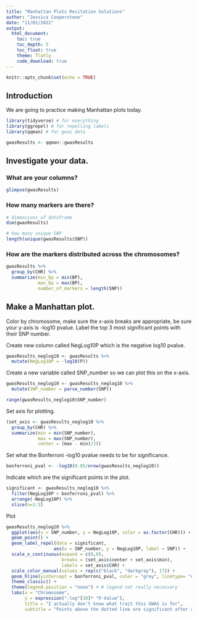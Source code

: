 ```yaml
---
title: "Manhattan Plots Recitation Solutions"
author: "Jessica Cooperstone"
date: "11/01/2022"
output:
  html_document:
    toc: true
    toc_depth: 5
    toc_float: true
    theme: flatly
    code_download: true
---
```


```r
knitr::opts_chunk$set(echo = TRUE)
```

## Introduction
We are going to practice making Manhattan plots today.

```r
library(tidyverse) # for everything
library(ggrepel) # for repelling labels
library(qqman) # for gwas data

gwasResults <- qqman::gwasResults
```

## Investigate your data.

### What are your columns?

```r
glimpse(gwasResults)
```

### How many markers are there?

```r
# dimensions of dataframe
dim(gwasResults)

# how many unique SNP
length(unique(gwasResults$SNP))
```

### How are the markers distributed across the chromosomes?

```r
gwasResults %>%
  group_by(CHR) %>%
  summarize(min_bp = min(BP),
            max_bp = max(BP),
            number_of_markers = length(SNP))
```

## Make a Manhattan plot.
Color by chromosome, make sure the x-axis breaks are appropriate, be sure your y-axis is -log10 pvalue. Label the top 3 most significant points with their SNP number.

Create new column called NegLog10P which is the negative log10 pvalue.
```r
gwasResults_neglog10 <- gwasResults %>%
  mutate(NegLog10P = -log10(P))
```

Create a new variable called SNP_number so we can plot this on the x-axis.
```r
gwasResults_neglog10 <- gwasResults_neglog10 %>%
  mutate(SNP_number = parse_number(SNP))

range(gwasResults_neglog10$SNP_number)
```

Set axis for plotting.
```r
(set_axis <- gwasResults_neglog10 %>%
  group_by(CHR) %>%
  summarize(min = min(SNP_number),
            max = max(SNP_number),
            center = (max - min)/2))
```

Set what the Bonferroni -log10 pvalue needs to be for significance.
```r
bonferroni_pval <- -log10(0.05/nrow(gwasResults_neglog10))
```

Indicate which are the significant points in the plot.
```r
significant <- gwasResults_neglog10 %>%
  filter(NegLog10P > bonferroni_pval) %>%
  arrange(-NegLog10P) %>%
  slice(n=1:3)
```

Plot
```r
gwasResults_neglog10 %>%
  ggplot(aes(x = SNP_number, y = NegLog10P, color = as.factor(CHR))) +
  geom_point() +
  geom_label_repel(data = significant,
                  aes(x = SNP_number, y = NegLog10P, label = SNP)) +
  scale_x_continuous(expand = c(0,0),
                     breaks = (set_axis$center + set_axis$min), 
                     labels = set_axis$CHR) +
  scale_color_manual(values = rep(c("black", "darkgray"), 17)) +
  geom_hline(yintercept = bonferroni_pval, color = "grey", linetype= "dashed") +
  theme_classic() +
  theme(legend.position = "none") + # legend not really necessary
  labs(x = "Chromosome",
       y = expression("-log"[10]* "P-Value"),
       title = "I actually don't know what trait this GWAS is for",
       subtitle = "Points above the dotted line are significant after a Bonferroni multiple testing correction")
```

